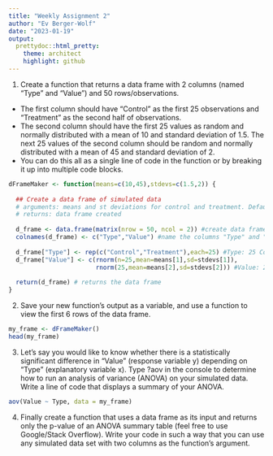 ```yaml
---
title: "Weekly Assignment 2"
author: "Ev Berger-Wolf"
date: "2023-01-19"
output: 
  prettydoc::html_pretty:
    theme: architect
    highlight: github
---
```


1. Create a function that returns a data frame with 2 columns (named “Type” and “Value”) and 50 rows/observations.
  - The first column should have “Control” as the first 25 observations and “Treatment” as the second half of observations.
  - The second column should have the first 25 values as random and normally distributed with a mean of 10 and standard deviation of 1.5. The next 25 values of the second column should be random and normally distributed with a mean of 45 and standard deviation of 2.
  - You can do this all as a single line of code in the function or by breaking it up into multiple code blocks.

```r


dFrameMaker <- function(means=c(10,45),stdevs=c(1.5,2)) {
  
  ## Create a data frame of simulated data
  # arguments: means and st deviations for control and treatment. Default is means = 10 & 45; sd = 1.5 & 2
  # returns: data frame created 
  
  d_frame <- data.frame(matrix(nrow = 50, ncol = 2)) #create data frame with 50 rows and 2 columns 
  colnames(d_frame) <- c("Type","Value") #name the columns "Type" and "Value"
  
  d_frame["Type"] <- rep(c("Control","Treatment"),each=25) #Type: 25 Control, 25 Treatment
  d_frame["Value"] <- c(rnorm(n=25,mean=means[1],sd=stdevs[1]),
                        rnorm(25,mean=means[2],sd=stdevs[2])) #Value: 2 types of normal distributions
  
  return(d_frame) # returns the data frame
}

```


2. Save your new function’s output as a variable, and use a function to view the first 6 rows of the data frame.

```r

my_frame <- dFrameMaker()
head(my_frame)

```


3. Let’s say you would like to know whether there is a statistically significant difference in “Value” (response variable y) depending on “Type” (explanatory variable x). Type ?aov in the console to determine how to run an analysis of variance (ANOVA) on your simulated data. Write a line of code that displays a summary of your ANOVA.

```r
aov(Value ~ Type, data = my_frame)
```




4. Finally create a function that uses a data frame as its input and returns only the p-value of an ANOVA summary table (feel free to use Google/Stack Overflow). Write your code in such a way that you can use any simulated data set with two columns as the function’s argument.


